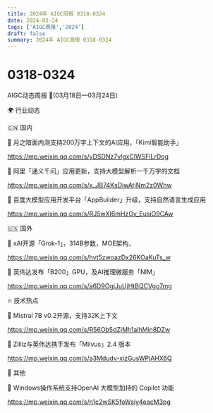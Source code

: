 ```yaml
---
title: 2024年 AIGC周报 0318-0324
date: 2024-03-24
tags: ['AIGC周报','2024']
draft: false
summary: 2024年 AIGC周报 0318-0324
---
```

# 0318-0324



AIGC动态周报 🚀(03月18日—03月24日)

🌍 行业动态

🇨🇳 国内

📰 月之暗面内测支持200万字上下文的AI应用，「Kimi智能助手」

https://mp.weixin.qq.com/s/yDSDNz7vlgxClWSFiLrDog

📰 阿里「通义千问」应用更新，支持大模型解析一千万字的文档

https://mp.weixin.qq.com/s/x_JB74KsDiwAtjNm2z0Whw

📰 百度大模型应用开发平台「AppBuilder」升级，支持自然语言生成应用

https://mp.weixin.qq.com/s/RJ5wXI6mHzGv_EusiO9CAw

🇺🇸 国外

📰 xAI开源「Grok-1」，314B参数，MOE架构，

https://mp.weixin.qq.com/s/hvt5zwoazDx26KOaKuTs_w

📰 英伟达发布「B200」GPU，及AI推理微服务「NIM」

https://mp.weixin.qq.com/s/a6D9OgiJuUjHtBQCVgo7mg

🔥 技术热点

📝 Mistral 7B v0.2开源，支持32K上下文

https://mp.weixin.qq.com/s/R56Ob5dZjMh1alhMin8DZw

📝 Zilliz与英伟达携手发布「Milvus」2.4 版本

https://mp.weixin.qq.com/s/a3Mdudv-xizGusWPjAHX6Q

🎉 其他

🚀 Windows操作系统支持OpenAI 大模型加持的 Copilot 功能

https://mp.weixin.qq.com/s/n1c2wSK5foWsiy4eacM3pg